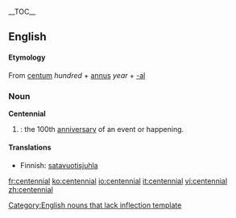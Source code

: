 {{wikipedia}}
__TOC__
==English==
==== Etymology ====
From {{L.}} [[centum]] ''hundred'' + [[annus]] ''year'' + [[-al]]

===Noun===
'''Centennial'''
#{{time}}: the 100th [[anniversary]] of an event or happening.

====Translations====
*Finnish: [[satavuotisjuhla]]

[[Category:English nouns that lack inflection template]]

[[fr:centennial]]
[[ko:centennial]]
[[io:centennial]]
[[it:centennial]]
[[vi:centennial]]
[[zh:centennial]]